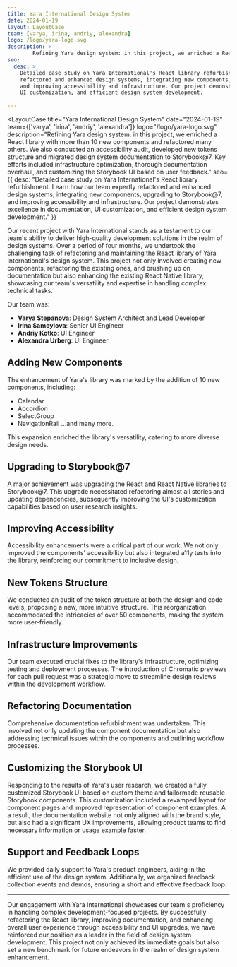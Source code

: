 ```yaml
---
title: Yara International Design System
date: 2024-01-19
layout: LayoutCase
team: [varya, irina, andriy, alexandra]
logo: /logo/yara-logo.svg
description: >
        Refining Yara design system: in this project, we enriched a React library with more than 10 new components and refactored many others. We also conducted an accessibility audit, developed new tokens structure and migrated design system documentation to Storybook@7. Key efforts included infrastructure optimization, thorough documentation overhaul, and customizing the Storybook UI based on user feedback.
seo:
  desc: >
    Detailed case study on Yara International's React library refurbishment. Learn how our team expertly
    refactored and enhanced design systems, integrating new components, upgrading to Storybook@7,
    and improving accessibility and infrastructure. Our project demonstrates excellence in documentation,
    UI customization, and efficient design system development.
    
---
```



<LayoutCase
  title="Yara International Design System"
  date="2024-01-19"
  team={['varya', 'irina', 'andriy', 'alexandra']}
  logo="/logo/yara-logo.svg"
  description="Refining Yara design system: in this project, we enriched a React library with more than 10 new components and refactored many others. We also conducted an accessibility audit, developed new tokens structure and migrated design system documentation to Storybook@7. Key efforts included infrastructure optimization, thorough documentation overhaul, and customizing the Storybook UI based on user feedback."
  seo={{
    desc: "Detailed case study on Yara International's React library refurbishment. Learn how our team expertly refactored and enhanced design systems, integrating new components, upgrading to Storybook@7, and improving accessibility and infrastructure. Our project demonstrates excellence in documentation, UI customization, and efficient design system development."
  }}
>

Our recent project with Yara International stands as a testament to our team's ability to deliver
high-quality development solutions in the realm of design systems. Over a period of four months,
we undertook the challenging task of refactoring and maintaining the React library of Yara International's
design system. This project not only involved creating new components, refactoring the existing ones, and
brushing up on documentation but also enhancing the existing React Native library, showcasing our
team's versatility and expertise in handling complex technical tasks.

Our team was:
 
- **Varya Stepanova**: Design System Architect and Lead Developer
- **Irina Samoylova**: Senior UI Engineer
- **Andriy Kotko**: UI Engineer
- **Alexandra Urberg**: UI Engineer


## Adding New Components

The enhancement of Yara's library was marked by the addition of 10 new components, including:
- Calendar
- Accordion
- SelectGroup
- NavigationRail
...and many more.

This expansion enriched the library's versatility, catering to more diverse design needs.

## Upgrading to Storybook@7

A major achievement was upgrading the React and React Native libraries to Storybook@7. This upgrade necessitated refactoring almost all stories and updating dependencies, subsequently improving the UI's customization capabilities based on user research insights.

## Improving Accessibility

Accessibility enhancements were a critical part of our work. We not only improved the components' accessibility but also integrated a11y tests into the library, reinforcing our commitment to inclusive design.

## New Tokens Structure

We conducted an audit of the token structure at both the design and code levels, proposing a new, more intuitive structure. This reorganization accommodated the intricacies of over 50 components, making the system more user-friendly.

## Infrastructure Improvements

Our team executed crucial fixes to the library's infrastructure, optimizing testing and deployment processes. The introduction of Chromatic previews for each pull request was a strategic move to streamline design reviews within the development workflow.

## Refactoring Documentation

Comprehensive documentation refurbishment was undertaken. This involved not only updating the component documentation but also addressing technical issues within the components and outlining workflow processes.

## Customizing the Storybook UI

Responding to the results of Yara's user research, we created a fully customized Storybook UI based on custom theme and tailormade reusable Storybook components. This customization included a revamped layout for component pages and improved representation of component examples.
A a result, the documentation website not only aligned with the brand style, but also had a significant UX improvements, allowing product teams to find necessary information or usage example faster.

## Support and Feedback Loops

We provided daily support to Yara's product engineers, aiding in the efficient use of the design system. Additionally, we organized feedback collection events and demos, ensuring a short and effective feedback loop.

---

Our engagement with Yara International showcases our team's proficiency in handling complex development-focused projects. By successfully refactoring the React library, improving documentation, and enhancing overall user experience through accessibility and UI upgrades, we have reinforced our position as a leader in the field of design system development. This project not only achieved its immediate goals but also set a new benchmark for future endeavors in the realm of design system enhancement.

</LayoutCase>